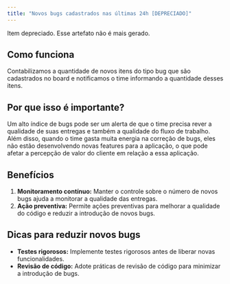 ```yaml
---
title: "Novos bugs cadastrados nas últimas 24h [DEPRECIADO]"
---
```


<Warning>Item depreciado. Esse artefato não é mais gerado.</Warning>

## Como funciona

Contabilizamos a quantidade de novos itens do tipo bug que são cadastrados no board e notificamos o time informando a quantidade desses itens.

## Por que isso é importante?

Um alto índice de bugs pode ser um alerta de que o time precisa rever a qualidade de suas entregas e também a qualidade do fluxo de trabalho. Além disso, quando o time gasta muita energia na correção de bugs, eles não estão desenvolvendo novas features para a aplicação, o que pode afetar a percepção de valor do cliente em relação a essa aplicação.

## Benefícios

1. **Monitoramento contínuo:** Manter o controle sobre o número de novos bugs ajuda a monitorar a qualidade das entregas.
2. **Ação preventiva:** Permite ações preventivas para melhorar a qualidade do código e reduzir a introdução de novos bugs.

## Dicas para reduzir novos bugs

- **Testes rigorosos:** Implemente testes rigorosos antes de liberar novas funcionalidades.
- **Revisão de código:** Adote práticas de revisão de código para minimizar a introdução de bugs.
